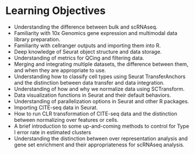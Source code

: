# Learning Objectives

- Understanding the difference between bulk and scRNAseq.
- Familiarity with 10x Genomics gene expression and multimodal data library preparation.
- Familiarity with cellranger outputs and importing them into R.
- Deep knowledge of Seurat object structure and data storage.
- Understanding of metrics for QCing and filtering data.
- Merging and integrating multiple datasets, the difference between them, and when they are appropriate to use.
- Understanding how to classify cell types using Seurat TransferAnchors and the distinction between data transfer and data integration.
- Understanding of how and why we normalize data using SCTransform.
- Data visualization functions in Seurat and their default behaviors.
- Understanding of parallelization options in Seurat and other R packages.
- Importing CITE-seq data in Seurat.
- How to run CLR transformation of CITE-seq data and the distinction between normalizing over features or cells.
- A brief introduction to some up-and-coming methods to control for Type I error rate in estimated clusters
- Understanding the distinction between over representation analysis and gene set enrichment and their appropriateness for scRNAseq analysis.
